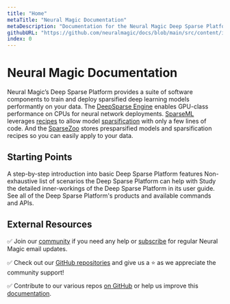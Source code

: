 ```yaml
---
title: "Home"
metaTitle: "Neural Magic Documentation"
metaDescription: "Documentation for the Neural Magic Deep Sparse Platform a suite of software components to train and deploy sparsified deep learning models performantly on your data"
githubURL: "https://github.com/neuralmagic/docs/blob/main/src/content/index.mdx"
index: 0
---
```


# Neural Magic Documentation

Neural Magic’s Deep Sparse Platform provides a suite of software components to train and deploy sparsified deep learning models performantly on your data.
The [DeepSparse Engine](/products/deepsparse) enables GPU-class performance on CPUs for neural network deployments.
[SparseML](/products/sparseml) leverages [recipes](/user-guide/what-are-recipes) to allow model [sparsification](/user-guide/what-is-sparsification) with only a few lines of code.
And the [SparseZoo](/products/sparsezoo) stores presparsified models and sparsification recipes so you can easily apply to your data.

## Starting Points

<LinkCards>
  <LinkCard href="/get-started/install" heading="Get Started">
    A step-by-step introduction into basic Deep Sparse Platform features
  </LinkCard>

  <LinkCard href="/use-cases/huggingface-transformers/question-answering" heading="Use Cases">
    Non-exhaustive list of scenarios the Deep Sparse Platform can help with
  </LinkCard>

  <LinkCard href="/user-guide/sparsification/overview" heading="User Guide">
    Study the detailed inner-workings of the Deep Sparse Platform in its user guide.
  </LinkCard>

  <LinkCard href="/products/deepsparse" heading="Products">
    See all of the Deep Sparse Platform's products and available commands and APIs.
  </LinkCard>
</LinkCards>


## External Resources

✅ Join our [community](https://join.slack.com/t/discuss-neuralmagic/shared_invite/zt-q1a1cnvo-YBoICSIw3L1dmQpjBeDurQ) if you need any help
or [subscribe](https://neuralmagic.com/deep-sparse-community/#subscribe) for regular Neural Magic email updates.

✅ Check out our [GitHub repositories](https://github.com/neuralmagic) and give us a ⭐ as we appreciate the community support!

✅ Contribute to our various repos [on GitHub](https://github.com/neuralmagic) or help us improve this [documentation](https://github.com/neuralmagic/docs).
